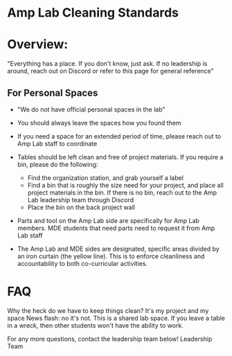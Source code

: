 
# Amp Lab Cleaning Standards

# Overview:

"Everything has a place. If you don't know, just ask. If no leadership is around, reach out on Discord or refer to this page for general reference"

## For Personal Spaces

- "We do not have official personal spaces in the lab"
- You should always leave the spaces how you found them
- If you need a space for an extended period of time, please reach out to Amp Lab staff to coordinate
- Tables should be left clean and free of project materials. If you require a bin, please do the following:

    - Find the organization station, and grab yourself a label
    - Find a bin that is roughly the size need for your project, and place all project materials in the bin. If there is no bin, reach out to the Amp Lab leadership team through Discord
    - Place the bin on the back project wall

- Parts and tool on the Amp Lab side are specifically for Amp Lab members. MDE students that need parts need to request it from Amp Lab staff
- The Amp Lab and MDE sides are designated, specific areas divided by an iron curtain (the yellow line). This is to enforce cleanliness and accountability to both co-curricular activities.

# FAQ

Why the heck do we have to keep things clean? It's my project and my space
News flash: no it's not. This is a shared lab space. If you leave a table in a wreck, then other students won't have the ability to work.


<Typography variant="h4" component="h4" gutterBottom={true}>
    For any more questions, contact the leadership team below!
</Typography>
<Link className="btn" href="/Leadership">
	Leadership Team
</Link>
